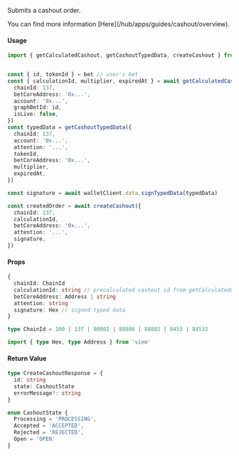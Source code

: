 
Submits a cashout order.

<Callout type="info">
  You can find more information [Here](/hub/apps/guides/cashout/overview).
</Callout>

#### Usage

```ts {4, 5, 16, 18, 19, 22, 26, 29}
import { getCalculatedCashout, getCashoutTypedData, createCashout } from '@azuro-org/toolkit'


const { id, tokenId } = bet // user's bet
const { calculationId, multiplier, expiredAt } = await getCalculatedCashout({
  chainId: 137,
  betCoreAddress: '0x...',
  account: '0x...',
  graphBetId: id,
  isLive: false,
})
const typedData = getCashoutTypedData({
  chainId: 137,
  account: '0x...',
  attention: '...',
  tokenId,
  betCoreAddress: '0x...',
  multiplier,
  expiredAt,
})

const signature = await walletClient.data.signTypedData(typedData)

const createdOrder = await createCashout({
  chainId: 137,
  calculationId,
  betCoreAddress: '0x...',
  attention: '...',
  signature,
})
```

#### Props

```ts
{
  chainId: ChainId
  calculationId: string // precalculated cashout id from getCalculatedCashout
  betCoreAddress: Address | string
  attention: string
  signature: Hex // signed typed data
}
```

```ts
type ChainId = 100 | 137 | 80002 | 88888 | 88882 | 8453 | 84532

import { type Hex, type Address } from 'viem'
```

#### Return Value

```ts
type CreateCashoutResponse = {
  id: string
  state: CashoutState
  errorMessage?: string
}

enum CashoutState {
  Processing = 'PROCESSING',
  Accepted = 'ACCEPTED',
  Rejected = 'REJECTED',
  Open = 'OPEN'
}
```
